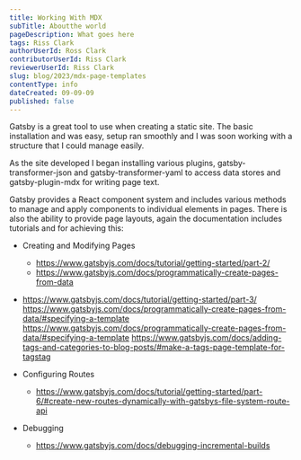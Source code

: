 ```yaml
---
title: Working With MDX
subTitle: Aboutthe world
pageDescription: What goes here
tags: Riss Clark
authorUserId: Ross Clark
contributorUserId: Riss Clark
reviewerUserId: Riss Clark
slug: blog/2023/mdx-page-templates
contentType: info
dateCreated: 09-09-09
published: false
---
```


Gatsby is a great tool to use when creating a static site. The basic installation and was easy, setup ran smoothly and I was soon working with a structure that I could manage easily.

As the site developed I began installing various plugins, gatsby-transformer-json and gatsby-transformer-yaml to access data stores and gatsby-plugin-mdx for writing page text.

Gatsby provides a React component system and includes various methods to manage and apply components to individual elements in pages. There is also the ability to provide page layouts, again the documentation includes tutorials and for achieving this:

- Creating and Modifying Pages
  - https://www.gatsbyjs.com/docs/tutorial/getting-started/part-2/
  - https://www.gatsbyjs.com/docs/programmatically-create-pages-from-data
- https://www.gatsbyjs.com/docs/tutorial/getting-started/part-3/
  https://www.gatsbyjs.com/docs/programmatically-create-pages-from-data/#specifying-a-template
  https://www.gatsbyjs.com/docs/programmatically-create-pages-from-data/#specifying-a-template
  https://www.gatsbyjs.com/docs/adding-tags-and-categories-to-blog-posts/#make-a-tags-page-template-for-tagstag

- Configuring Routes

  - https://www.gatsbyjs.com/docs/tutorial/getting-started/part-6/#create-new-routes-dynamically-with-gatsbys-file-system-route-api

- Debugging
  - https://www.gatsbyjs.com/docs/debugging-incremental-builds

